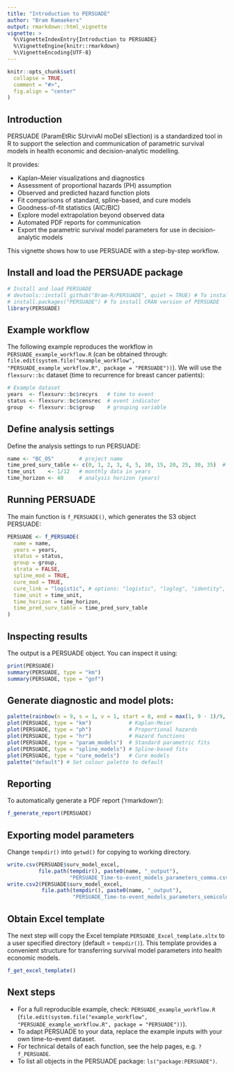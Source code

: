 ```yaml
---
title: "Introduction to PERSUADE"
author: "Bram Ramaekers"
output: rmarkdown::html_vignette
vignette: >
  %\VignetteIndexEntry{Introduction to PERSUADE}
  %\VignetteEngine{knitr::rmarkdown}
  %\VignetteEncoding{UTF-8}
---
```


```r
knitr::opts_chunk$set(
  collapse = TRUE,
  comment = "#>",
  fig.align = "center"
)
```

## Introduction

PERSUADE (ParamEtRic SUrvivAl moDel sElection) is a standardized tool in R to support the selection and communication of parametric survival models in health economic and decision-analytic modelling.

It provides:

- Kaplan–Meier visualizations and diagnostics
- Assessment of proportional hazards (PH) assumption
- Observed and predicted hazard function plots
- Fit comparisons of standard, spline-based, and cure models
- Goodness-of-fit statistics (AIC/BIC)
- Explore model extrapolation beyond observed data
- Automated PDF reports for communication
- Export the parametric survival model parameters for use in decision-analytic models

This vignette shows how to use PERSUADE with a step-by-step workflow.

## Install and load the PERSUADE package
```r
# Install and load PERSUADE
# devtools::install_github("Bram-R/PERSUADE", quiet = TRUE) # To install the development version of PERSUADE
# install.packages("PERSUADE") # To install CRAN version of PERSUADE
library(PERSUADE)
```

## Example workflow
The following example reproduces the workflow in `PERSUADE_example_workflow.R` (can be obtained through: `file.edit(system.file("example_workflow", "PERSUADE_example_workflow.R", package = "PERSUADE"))`). We will use the `flexsurv::bc` dataset (time to recurrence for breast cancer patients):
```r
# Example dataset
years  <- flexsurv::bc$recyrs   # time to event
status <- flexsurv::bc$censrec  # event indicator
group  <- flexsurv::bc$group    # grouping variable
```

## Define analysis settings
Define the analysis settings to run PERSUADE:
```r
name <- "BC_OS"        # project name
time_pred_surv_table <- c(0, 1, 2, 3, 4, 5, 10, 15, 20, 25, 30, 35)  # survival table times
time_unit    <- 1/12   # monthly data in years
time_horizon <- 40     # analysis horizon (years)
```

## Running PERSUADE
The main function is `f_PERSUADE()`, which generates the S3 object PERSUADE:
```r
PERSUADE <- f_PERSUADE(
  name = name,
  years = years,
  status = status,
  group = group,
  strata = FALSE,
  spline_mod = TRUE,
  cure_mod = TRUE,
  cure_link = "logistic", # options: "logistic", "loglog", "identity", "probit"
  time_unit = time_unit,
  time_horizon = time_horizon,
  time_pred_surv_table = time_pred_surv_table
)
```

## Inspecting results
The output is a PERSUADE object. You can inspect it using:
```r
print(PERSUADE)
summary(PERSUADE, type = "km")
summary(PERSUADE, type = "gof")
```

## Generate diagnostic and model plots:
```r
palette(rainbow(n = 9, s = 1, v = 1, start = 0, end = max(1, 9 - 1)/9, alpha = 1)) # Set colour palette for Figures
plot(PERSUADE, type = "km")            # Kaplan-Meier
plot(PERSUADE, type = "ph")            # Proportional hazards
plot(PERSUADE, type = "hr")            # Hazard functions
plot(PERSUADE, type = "param_models")  # Standard parametric fits
plot(PERSUADE, type = "spline_models") # Spline-based fits
plot(PERSUADE, type = "cure_models")   # Cure models
palette("default") # Set colour palette to default
```

## Reporting
To automatically generate a PDF report ('rmarkdown'):
```r
f_generate_report(PERSUADE)
```

## Exporting model parameters
Change `tempdir()` into `getwd()` for copying to working directory.
```r
write.csv(PERSUADE$surv_model_excel, 
          file.path(tempdir(), paste0(name, "_output"), 
                    "PERSUADE_Time-to-event_models_parameters_comma.csv"))
write.csv2(PERSUADE$surv_model_excel, 
           file.path(tempdir(), paste0(name, "_output"), 
                     "PERSUADE_Time-to-event_models_parameters_semicolon.csv"))
```

## Obtain Excel template 
The next step will copy the Excel template `PERSUADE_Excel_template.xltx` to a user specified directory (default = `tempdir()`). This template provides a convenient structure for transferring survival model parameters into health economic models. 
```r
f_get_excel_template()
```

## Next steps

- For a full reproducible example, check: `PERSUADE_example_workflow.R` (`file.edit(system.file("example_workflow", "PERSUADE_example_workflow.R", package = "PERSUADE"))`).
- To adapt PERSUADE to your data, replace the example inputs with your own time-to-event dataset.
- For technical details of each function, see the help pages, e.g. `?f_PERSUADE`.
- To list all objects in the PERSUADE package: `ls("package:PERSUADE")`.
